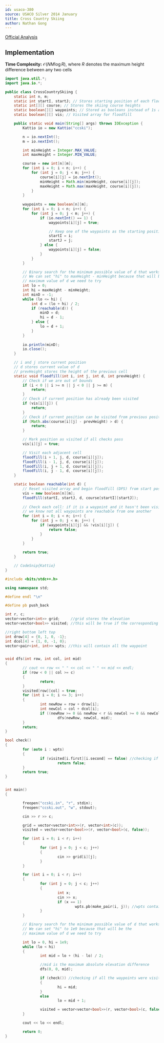 ```yaml
---
id: usaco-380
source: USACO Silver 2014 January
title: Cross Country Skiing
author: Nathan Gong
---
```


[Official Analysis](http://www.usaco.org/current/data/sol_ccski.html)

## Implementation

**Time Complexity:** $\mathcal{O}(NM\log R)$, where $R$ denotes the maximum
height difference between any two cells

<LanguageSection>

<JavaSection>

```java
import java.util.*;
import java.io.*;

public class CrossCountrySkiing {
	static int n, m;
	static int startI, startJ; // Stores starting position of each floodfill
	static int[][] course; // Stores the skiing course heights
	static boolean[][] waypoints; // Stored as booleans instead of 1s and 0s
	static boolean[][] vis; // Visited array for floodfill

	public static void main(String[] args) throws IOException {
		Kattio io = new Kattio("ccski");

		n = io.nextInt();
		m = io.nextInt();

		int minHeight = Integer.MAX_VALUE;
		int maxHeight = Integer.MIN_VALUE;

		course = new int[n][m];
		for (int i = 0; i < n; i++) {
			for (int j = 0; j < m; j++) {
				course[i][j] = io.nextInt();
				minHeight = Math.min(minHeight, course[i][j]);
				maxHeight = Math.max(maxHeight, course[i][j]);
			}
		}
		
		waypoints = new boolean[n][m];
		for (int i = 0; i < n; i++) {
			for (int j = 0; j < m; j++) {
				if (io.nextInt() == 1) {
					waypoints[i][j] = true;

					// Keep one of the waypoints as the starting position
					startI = i;
					startJ = j;
				} else {
					waypoints[i][j] = false;
				}
			}
		}

		// Binary search for the minimum possible value of d that works
		// We can set "hi" to maxHeight - minHeight because that will be the
		// maximum value of d we need to try
		int lo = 0;
		int hi = maxHeight - minHeight;
		int minD = -1;
		while (lo <= hi) {
			int d = (lo + hi) / 2;
			if (reachable(d)) {
				minD = d;
				hi = d - 1;
			} else {
				lo = d + 1;
			}
		}
		
		io.println(minD);
		io.close();
	}

	// i and j store current position
	// d stores current value of d
	// prevHeight stores the height of the previous cell
	static void floodfill(int i, int j, int d, int prevHeight) {
		// Check if we are out of bounds
		if (i < 0 || i >= n || j < 0 || j >= m) {
			return;
		}
		// Check if current position has already been visited
		if (vis[i][j]) {
			return;
		}
		// Check if current position can be visited from previous position
		if (Math.abs(course[i][j] - prevHeight) > d) {
			return;
		}

		// Mark position as visited if all checks pass
		vis[i][j] = true;

		// Visit each adjacent cell
		floodfill(i + 1, j, d, course[i][j]);
		floodfill(i - 1, j, d, course[i][j]);
		floodfill(i, j + 1, d, course[i][j]);
		floodfill(i, j - 1, d, course[i][j]);
	}

	static boolean reachable(int d) {
		// Reset visited array and begin floodfill (DFS) from start position
		vis = new boolean[n][m];
		floodfill(startI, startJ, d, course[startI][startJ]);
		
		// Check each cell: if it is a waypoint and it hasn't been visited,
		// we know not all waypoints are reachable from one another
		for (int i = 0; i < n; i++) {
			for (int j = 0; j < m; j++) {
				if (waypoints[i][j] && !vis[i][j]) {
					return false;
				}
			}
		}
		
		return true;
	}

	// CodeSnip{Kattio}
}
```

</JavaSection>

<CPPSection>

```cpp
#include <bits/stdc++.h>

using namespace std;

#define endl "\n"

#define pb push_back

int r, c;
vector<vector<int>> grid;     //grid stores the elevation
vector<vector<bool>> visited; //this will be true if the corresponding location of the grid has been visited atleast once

//right bottom left top
int drow[4] = {0, 1, 0, -1};
int dcol[4] = {1, 0, -1, 0};
vector<pair<int, int>> wpts; //this will contain all the waypoint


void dfs(int row, int col, int mid)
{
        // cout << row << " " << col << " " << mid << endl;
        if (row < 0 || col >= c)
        {
                return;
        }
        visited[row][col] = true;
        for (int i = 0; i <= 3; i++)
        {
                int newRow = row + drow[i];
                int newCol = col + dcol[i];
                if ((newRow >= 0 && newRow < r && newCol >= 0 && newCol < c) && !visited[newRow][newCol] && (abs(grid[newRow][newCol] - grid[row][col]) <= mid))
                        dfs(newRow, newCol, mid);
        }
        return;
}

bool check()
{
        for (auto i : wpts)
        {
                if (visited[i.first][i.second] == false) //checking if all the waypoints were visited in the last dfs, or not
                        return false;
        }
        return true;
}


int main()
{

        freopen("ccski.in", "r", stdin);
        freopen("ccski.out", "w", stdout);

        cin >> r >> c;

        grid = vector<vector<int>>(r, vector<int>(c));
        visited = vector<vector<bool>>(r, vector<bool>(c, false));

        for (int i = 0; i < r; i++)
        {
                for (int j = 0; j < c; j++)
                {
                        cin >> grid[i][j];
                }
        }

        for (int i = 0; i < r; i++)
        {
                for (int j = 0; j < c; j++)
                {
                        int x;
                        cin >> x;
                        if (x == 1)
                                wpts.pb(make_pair(i, j)); //wpts contains all the waypoints
                }
        }

        // Binary search for the minimum possible value of d that works
        // We can set "hi" to 1e9 because that will be the
        // maximum value of d we need to try

        int lo = 0, hi = 1e9;
        while (lo < hi)
        {
                int mid = lo + (hi - lo) / 2;

                //mid is the maximum absolute elevation difference
                dfs(0, 0, mid);

                if (check()) //checking if all the waypoints were visited or not
                {
                        hi = mid;
                }
                else
                        lo = mid + 1;

                visited = vector<vector<bool>>(r, vector<bool>(c, false));
        }

        cout << lo << endl;

        return 0;
}

```

</CPPSection>

</LanguageSection>

